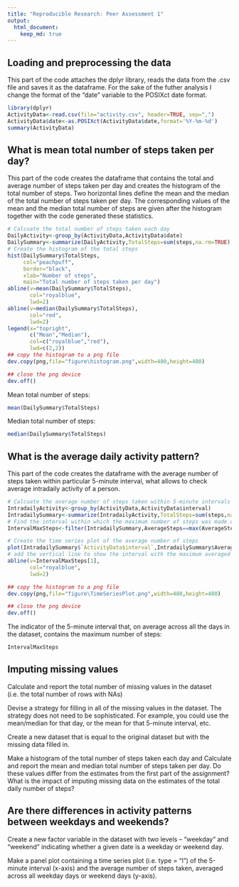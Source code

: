 ```yaml
---
title: "Reproducible Research: Peer Assessment 1"
output: 
  html_document:
    keep_md: true
---
```



## Loading and preprocessing the data  
This part of the code attaches the dplyr library, reads the data from the .csv file and saves it as the dataframe. For the sake of the futher analysis I change the format of the "date" variable to the POSIXct date format.  

```r
library(dplyr)
ActivityData<-read.csv(file="activity.csv", header=TRUE, sep=",")
ActivityData$date<-as.POSIXct(ActivityData$date,format='%Y-%m-%d')
summary(ActivityData)
```
## What is mean total number of steps taken per day?
This part of the code creates the dataframe that contains the total and average number of steps taken per day and creates the histogram of the total number of steps. Two horizontal lines define the mean and the median of the total number of steps taken per day. The corresponding values of the mean and the median total number of steps are given after the histogram together with the code generated these statistics.
```r

# Calcuate the total number of steps taken each day
DailyActivity<-group_by(ActivityData,ActivityData$date)
DailySummary<-summarize(DailyActivity,TotalSteps=sum(steps,na.rm=TRUE),AverageSteps=mean(steps,na.rm=TRUE))
# Create the histogram of the total steps
hist(DailySummary$TotalSteps,
     col="peachpuff",
     border="black",
     xlab="Number of steps",
     main="Total number of steps taken per day")
abline(v=mean(DailySummary$TotalSteps),
       col="royalblue",
       lwd=2)
abline(v=median(DailySummary$TotalSteps),
       col="red",
       lwd=2)
legend(x="topright",
       c("Mean","Median"),
       col=c("royalblue","red"),
       lwd=c(2,2))
## copy the histogram to a png file
dev.copy(png,file="figure\histogram.png",width=480,height=480)

## close the png device
dev.off()
```

Mean total number of steps:
```r
mean(DailySummary$TotalSteps)
```
Median total number of steps:
```r
median(DailySummary$TotalSteps)
```
## What is the average daily activity pattern?

This part of the code creates the dataframe with the average number of steps taken within particular 5-minute interval, what allows to check average intradaily activity of a person. 

```r

# Calcuate the average number of steps taken within 5-minute intervals
IntradailyActivity<-group_by(ActivityData,ActivityData$interval)
IntradailySummary<-summarize(IntradailyActivity,TotalSteps=sum(steps,na.rm=TRUE),AverageSteps=mean(steps,na.rm=TRUE))
# Find the interval within which the maximum number of steps was made on average
IntervalMaxSteps<-filter(IntradailySummary,AverageSteps==max(AverageSteps))

# Create the time series plot of the average number of steps
plot(IntradailySummary$`ActivityData$interval`,IntradailySummary$AverageSteps,type='l',ylab="Number of steps",xlab="Interval")
# add the vertical line to show the interval with the maximum averaged number of steps
abline(v=IntervalMaxSteps[1],
       col="royalblue",
       lwd=2)

## copy the histogram to a png file
dev.copy(png,file="figure\TimeSeriesPlot.png",width=480,height=480)

## close the png device
dev.off()
```

The indicator of the 5-minute interval that, on average across all the days in the dataset, contains the maximum number of steps:
```r
IntervalMaxSteps
```
## Imputing missing values
Calculate and report the total number of missing values in the dataset (i.e. the total number of rows with NAs)


Devise a strategy for filling in all of the missing values in the dataset. The strategy does not need to be sophisticated. For example, you could use the mean/median for that day, or the mean for that 5-minute interval, etc.

Create a new dataset that is equal to the original dataset but with the missing data filled in.

Make a histogram of the total number of steps taken each day and Calculate and report the mean and median total number of steps taken per day. Do these values differ from the estimates from the first part of the assignment? What is the impact of imputing missing data on the estimates of the total daily number of steps?


## Are there differences in activity patterns between weekdays and weekends?

Create a new factor variable in the dataset with two levels -- "weekday" and "weekend" indicating whether a given date is a weekday or weekend day.

Make a panel plot containing a time series plot (i.e. type = "l") of the 5-minute interval (x-axis) and the average number of steps taken, averaged across all weekday days or weekend days (y-axis).
